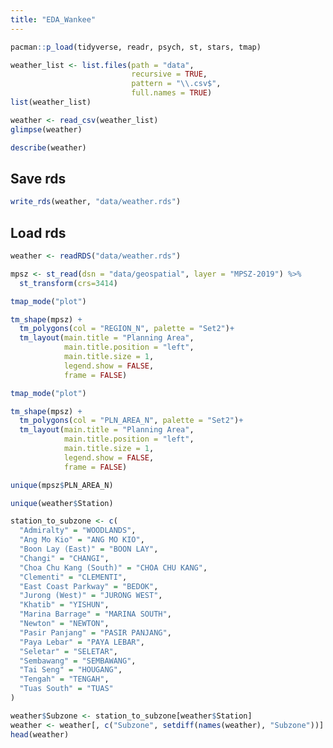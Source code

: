 ```yaml
---
title: "EDA_Wankee"
---
```


```r
pacman::p_load(tidyverse, readr, psych, st, stars, tmap)
```

```r
weather_list <- list.files(path = "data",
                           recursive = TRUE,
                           pattern = "\\.csv$",
                           full.names = TRUE)
list(weather_list)
```

```r
weather <- read_csv(weather_list)
glimpse(weather)
```
```r
describe(weather)
```
::: {.callout-note collapse="true"}
## Save rds

```r
write_rds(weather, "data/weather.rds")
```
:::


::: {.callout-note collapse="true"}
## Load rds

```r
weather <- readRDS("data/weather.rds")
```
:::

```r
mpsz <- st_read(dsn = "data/geospatial", layer = "MPSZ-2019") %>% 
  st_transform(crs=3414)
```
```r
tmap_mode("plot")

tm_shape(mpsz) +
  tm_polygons(col = "REGION_N", palette = "Set2")+
  tm_layout(main.title = "Planning Area",
            main.title.position = "left",
            main.title.size = 1,
            legend.show = FALSE,
            frame = FALSE)
```



```r
tmap_mode("plot")

tm_shape(mpsz) +
  tm_polygons(col = "PLN_AREA_N", palette = "Set2")+
  tm_layout(main.title = "Planning Area",
            main.title.position = "left",
            main.title.size = 1,
            legend.show = FALSE,
            frame = FALSE)
```
```r
unique(mpsz$PLN_AREA_N)
```

```r
unique(weather$Station)
```
```r
station_to_subzone <- c(
  "Admiralty" = "WOODLANDS",
  "Ang Mo Kio" = "ANG MO KIO",
  "Boon Lay (East)" = "BOON LAY",
  "Changi" = "CHANGI",
  "Choa Chu Kang (South)" = "CHOA CHU KANG",
  "Clementi" = "CLEMENTI",
  "East Coast Parkway" = "BEDOK",
  "Jurong (West)" = "JURONG WEST",
  "Khatib" = "YISHUN",
  "Marina Barrage" = "MARINA SOUTH",
  "Newton" = "NEWTON",
  "Pasir Panjang" = "PASIR PANJANG",
  "Paya Lebar" = "PAYA LEBAR",
  "Seletar" = "SELETAR",
  "Sembawang" = "SEMBAWANG",
  "Tai Seng" = "HOUGANG",
  "Tengah" = "TENGAH",
  "Tuas South" = "TUAS"
)

weather$Subzone <- station_to_subzone[weather$Station]
weather <- weather[, c("Subzone", setdiff(names(weather), "Subzone"))]
head(weather)
```

